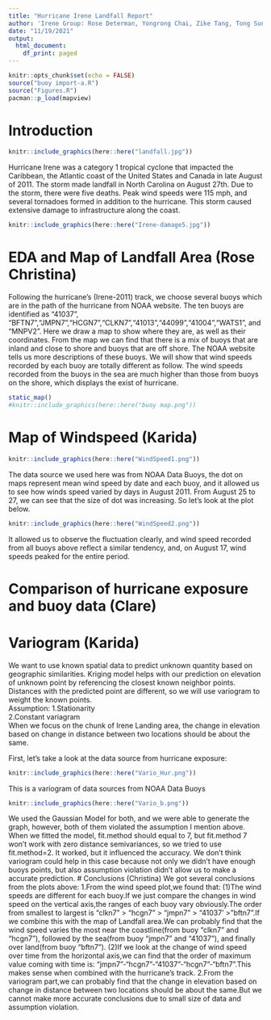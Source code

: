 ```yaml
---
title: "Hurricane Irene Landfall Report"
author: 'Irene Group: Rose Determan, Yongrong Chai, Zike Tang, Tong Sun'
date: "11/19/2021"
output:
  html_document:
    df_print: paged
---
```


```r
knitr::opts_chunk$set(echo = FALSE)
source("buoy import-a.R")
source("Figures.R")
pacman::p_load(mapview)
```

# Introduction
```r
knitr::include_graphics(here::here("landfall.jpg"))
```
Hurricane Irene was a category 1 tropical cyclone that impacted the Caribbean, the Atlantic coast of the United States and Canada in late August of 2011. The storm made landfall in North Carolina on August 27th. Due to the storm, there were five deaths. Peak wind speeds were 115 mph, and several tornadoes formed in addition to the hurricane. This storm caused extensive damage to infrastructure along the coast. 
```r
knitr::include_graphics(here::here("Irene-damage5.jpg"))
```

# EDA and Map of Landfall Area  (Rose Christina)
Following the hurricane’s (Irene-2011) track, we choose several buoys which are in the path of the hurricane from NOAA website. The ten buoys are identified as
"41037", "BFTN7","JMPN7","HCGN7","CLKN7","41013","44099","41004","WATS1", and "MNPV2". Here we draw a map to show where they are, as well as their coordinates. From the map we can find that there is a mix of buoys that are inland and close to shore and buoys that are off shore. The NOAA website tells us more descriptions of these buoys. We will show that wind speeds recorded by each buoy are totally different as follow. The wind speeds recorded from the buoys in the sea are much higher than those from buoys on the shore, which displays the exist of hurricane.

```r
static_map()
#knitr::include_graphics(here::here("buoy map.png"))
```


# Map of Windspeed  (Karida)
```r
knitr::include_graphics(here::here("WindSpeed1.png"))
```
The data source we used here was from NOAA Data Buoys, the dot on maps represent mean wind speed by date and each buoy, and it allowed us to see how winds speed varied by days in August 2011. From August 25 to 27, we can see that the size of dot was increasing. So let's look at the plot below.

```r
knitr::include_graphics(here::here("WindSpeed2.png"))
```
It allowed us to observe the fluctuation clearly, and wind speed recorded from all buoys above reflect a similar tendency, and, on August 17, wind speeds peaked for the entire period.

# Comparison of hurricane exposure and buoy data  (Clare)

# Variogram  (Karida)
We want to use known spatial data to predict unknown quantity based on geographic similarities.
Kriging model helps with our prediction on elevation of unknown point by referencing the closest known neighbor points.
Distances with the predicted point are different, so we will use variogram to weight the known points.  
Assumption:
1.Stationarity  
2.Constant variagram  
When we focus on the chunk of Irene Landing area, the change in elevation based on change in distance between two locations should be about the same.  

First, let's take a look at the data source from hurricane exposure:
```r
knitr::include_graphics(here::here("Vario_Hur.png"))
```
This is a variogram of data sources from NOAA Data Buoys
```r
knitr::include_graphics(here::here("Vario_b.png"))
```
We used the Gaussian Model for both, and we were able to generate the graph, however, both of them violated the assumption I mention above. When we fitted the model, fit.method should equal to 7, but fit.method 7 won't work with zero distance semivariances, so we tried to use fit.method=2. It worked, but it influenced the accuracy. We don't think variogram could help in this case because not only we didn't have enough buoys points, but also assumption violation didn't allow us to make a accurate prediction.
# Conclusions (Christina)
We got several conclusions from the plots above:
1.From the wind speed plot,we found that:
(1)The wind speeds are different for each buoy.If we just compare the changes in wind speed on the vertical axis,the ranges of each buoy vary obviously.The order from smallest to largest is "clkn7" > "hcgn7" > "jmpn7" > "41037' > "bftn7".If we combine this with the map of Landfall area.We can probably find that the wind speed varies the most near the coastline(from buoy "clkn7" and "hcgn7"), followed by the sea(from buoy "jmpn7" and "41037"), and finally over land(from buoy "bftn7").
(2)If we look at the change of wind speed over time from the horizontal axis,we can find that the order of maximum value coming with time is: "jmpn7"-"hcgn7"-"41037"-"hcgn7"-"bftn7".This makes sense when combined with the hurricane's track.
2.From the variogram part,we can probably find that the change in elevation based on change in distance between two locations should be about the same.But we cannot make more accurate conclusions due to small size of data and assumption violation.
